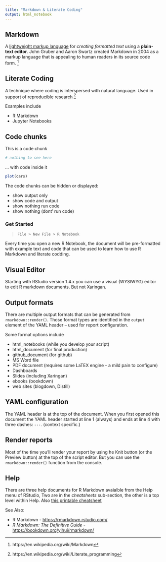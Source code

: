```yaml
---
title: "Markdown & Literate Coding"
output: html_notebook
---
```


## Markdown

A [lightweight markup language](https://en.wikipedia.org/wiki/Lightweight_markup_language) for *creating formatted text* using a **plain-text editor**. John Gruber and Aaron Swartz created Markdown in 2004 as a markup language that is appealing to human readers in its source code form. ^[https://en.wikipedia.org/wiki/Markdown]

## Literate Coding

A technique where coding is interspersed with natural language. Used in support of reproducible research ^[https://en.wikipedia.org/wiki/Literate_programming] 

Examples include

-   R Markdown
-   Jupyter Notebooks

## Code chunks

This is a code chunk

```r
# nothing to see here
```

... with code inside it

```r
plot(cars)
```

The code chunks can be hidden or displayed:

-   show output only
-   show code and output
-   show nothing run code
-   show nothing (dont' run code)

### Get Started

> `File > New File > R Notebook`

Every time you open a new R Notebook, the document will be pre-formatted with example text and code that can be used to learn how to use R Markdown and literate codding.

## Visual Editor

Starting with RStudio version 1.4.x you can use a visual (WYSIWYG) editor to edit R markdown documents. But not Xaringan.

## Output formats

There are multiple output formats that can be generated from `rmarkdown::render()`. Those format types are identified in the `output` element of the YAML header -- used for report configuration.

Some format options include

-   html_notebooks (while you develop your script)
-   html_document (for final production)
-   github_document (for github)
-   MS Word file
-   PDF document (requires some LaTEX engine - a mild pain to configure)
-   Dashboards
-   Slides (including Xaringan)
-   ebooks (bookdown)
-   web sites (blogdown, Distill)

## YAML configuration

The YAML header is at the top of the document. When you first opened this document the YAML header started at line 1 (always) and ends at line 4 with three dashes:  `---`. (context specific.)

## Render reports

Most of the time you'll render your report by using he Knit button (or the Preview button) at the top of the script editor. But you can use the `rmarkdown::render()` function from the console.

## Help

There are three help documents for R Markdown avaialble from the Help menu of RStudio, Two are in the *cheatsheets* sub-section, the other is a top level within Help. Also [this printable cheatsheet](https://www.rstudio.com/wp-content/uploads/2015/02/rmarkdown-cheatsheet.pdf)

See Also:

-   R Markdown - <https://rmarkdown.rstudio.com/>
-   *R Markdown: The Definitive Guide* - <https://bookdown.org/yihui/rmarkdown/>
